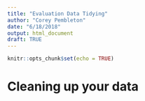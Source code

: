 ```yaml
---
title: "Evaluation Data Tidying"
author: "Corey Pembleton"
date: "6/18/2018"
output: html_document
draft: TRUE
---
```


```r
knitr::opts_chunk$set(echo = TRUE)
```

# Cleaning up your data


